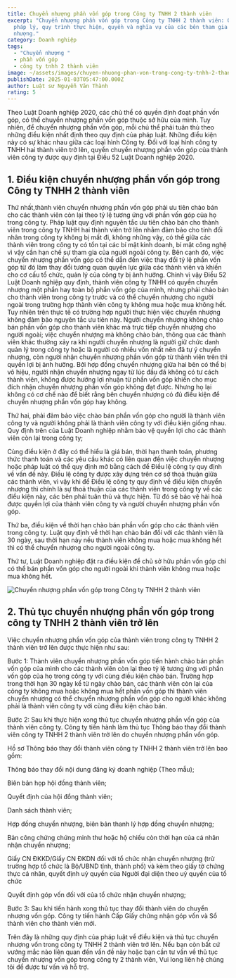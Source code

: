 ```yaml
---
title: Chuyển nhượng phần vốn góp trong Công ty TNHH 2 thành viên
excerpt: "Chuyển nhượng phần vốn góp trong Công ty TNHH 2 thành viên: Quy định
  pháp lý, quy trình thực hiện, quyền và nghĩa vụ của các bên tham gia chuyển
  nhượng."
category: Doanh nghiệp
tags:
  - "Chuyển nhượng "
  - phần vốn góp
  - công ty tnhh 2 thành viên
image: ~/assets/images/chuyen-nhuong-phan-von-trong-cong-ty-tnhh-2-thanh-vien.webp
publishDate: 2025-01-03T05:47:00.000Z
author: Luật sư Nguyễn Văn Thành
rating: 5
---
```

Theo Luật Doanh nghiệp 2020, các chủ thể có quyền định đoạt phần vốn góp, có thể chuyển nhượng phần vốn góp thuộc sở hữu của mình. Tuy nhiên, để chuyển nhượng phần vốn góp, mỗi chủ thể phải tuân thủ theo những điều kiện nhất định theo quy định của pháp luật. Những điều kiện này có sự khác nhau giữa các loại hình Công ty. Đối với loại hình công ty TNHH hai thành viên trở lên, quyền chuyển nhượng phần vốn góp của thành viên công ty được quy định tại Điều 52 Luật Doanh nghiệp 2020.

## 1.  Điều kiện chuyển nhượng phần vốn góp trong Công ty TNHH 2 thành viên

Thứ nhất,thành viên chuyển nhượng phần vốn góp phải ưu tiên chào bán cho các thành viên còn lại theo tỷ lệ tương ứng với phần vốn góp của họ trong công ty. Pháp luật quy định nguyên tắc ưu tiên chào bán cho thành viên trong công ty TNHH hai thành viên trở lên nhằm đảm bảo cho tính đối nhân trong công ty không bị mất đi, không những vậy, có thể giữa các thành viên trong công ty có tồn tại các bí mật kinh doanh, bí mật công nghệ vì vậy cần hạn chế sự tham gia của người ngoài công ty. Bên cạnh đó, việc chuyển nhượng phần vốn góp có thể dẫn đến việc thay đổi tỷ lệ phần vốn góp từ đó làm thay đổi tương quan quyền lực giữa các thành viên và khiến cho cơ cấu tổ chức, quản lý của công ty bị ảnh hưởng. Chính vì vậy Điều 52 Luật Doanh nghiệp quy định, thành viên công ty TNHH có quyền chuyển nhượng một phần hay toàn bộ phần vốn góp của mình, nhưng phải chào bán cho thành viên trong công ty trước và có thể chuyển nhượng cho người ngoài trong trường hợp thành viên công ty không mua hoặc mua không hết. Tuy nhiên trên thực tế có trường hợp người thực hiện việc chuyển nhượng không đảm bảo nguyên tắc ưu tiên này. Người chuyển nhượng không chào bán phần vốn góp cho thành viên khác mà trực tiếp chuyển nhượng cho người ngoài; việc chuyển nhượng mà không chào bán, thông qua các thành viên khác thường xảy ra khi người chuyển nhượng là người giữ chức danh quản lý trong công ty hoặc là người có nhiều vốn nhất nên đã tự ý chuyển nhượng, còn người nhận chuyển nhượng phần vốn góp từ thành viên trên thì quyền lợi bị ảnh hưởng. Bởi hợp đồng chuyển nhượng giữa hai bên có thể bị vô hiệu, người nhận chuyển nhượng ngay từ lúc đầu đã không có tư cách thành viên, không được hưởng lợi nhuận từ phần vốn góp khiến cho mục đích nhận chuyển nhượng phần vốn góp không đạt được. Nhưng họ lại không có cơ chế nào để biết rằng bên chuyển nhượng có đủ điều kiện để chuyển nhượng phần vốn góp hay không.

Thứ hai, phải đảm bảo việc chào bán phần vốn góp cho người là thành viên công ty và người không phải là thành viên công ty với điều kiện giống nhau. Quy định trên của Luật Doanh nghiệp nhằm bảo vệ quyền lợi cho các thành viên còn lại trong công ty;

Cùng điều kiện ở đây có thể hiểu là giá bán, thời hạn thanh toán, phương thức thanh toán và các yêu cầu khác có liên quan đến việc chuyển nhượng hoặc pháp luật có thể quy định mở bằng cách để Điều lệ công ty quy định về vấn đề này. Điều lệ công ty được xây dựng trên cơ sở thoả thuận giữa các thành viên, vì vậy khi để Điều lệ công ty quy định về điều kiện chuyển nhượng thì chính là sự thoả thuận của các thành viên trong công ty về các điều kiện này, các bên phải tuân thủ và thực hiện. Từ đó sẽ bảo vệ hài hoà được quyền lợi của thành viên công ty và người chuyển nhượng phần vốn góp.

Thứ ba, điều kiện về thời hạn chào bán phần vốn góp cho các thành viên trong công ty. Luật quy định về thời hạn chào bán đối với các thành viên là 30 ngày, sau thời hạn này nếu thành viên không mua hoặc mua không hết thì có thể chuyển nhượng cho người ngoài công ty.

Thứ tư, Luật Doanh nghiệp đặt ra điều kiện để chủ sở hữu phần vốn góp chỉ có thể bán phần vốn góp cho người ngoài khi thành viên không mua hoặc mua không hết.

![Chuyển nhượng phần vốn góp trong Công ty TNHH 2 thành viên](~/assets/images/chuyen-nhuong-phan-von-trong-cong-ty-tnhh-2-thanh-vien.webp "Chuyển nhượng phần vốn góp trong Công ty TNHH 2 thành viên")

## 2. Thủ tục chuyển nhượng phần vốn góp trong công ty TNHH 2 thành viên trở lên

Việc chuyển nhượng phần vốn góp của thành viên trong công ty TNHH 2 thành viên trở lên được thực hiện như sau:

Bước 1: Thành viên chuyển nhượng phần vốn góp tiến hành chào bán phần vốn góp của mình cho các thành viên còn lại theo tỷ lệ tương ứng với phần vốn góp của họ trong công ty với cùng điều kiện chào bán. Trường hợp trong thời hạn 30 ngày kể từ ngày chào bán, các thành viên còn lại của công ty không mua hoặc không mua hết phần vốn góp thì thành viên chuyển nhượng có thể chuyển nhượng phần vốn góp cho người khác không phải là thành viên công ty với cùng điều kiện chào bán.

Bước 2:  Sau khi thực hiện xong thủ tục chuyển nhượng phần vốn góp của thành viên công ty. Công ty tiến hành làm thủ tục Thông báo thay đổi thành viên công ty TNHH 2 thành viên trở lên do chuyển nhượng phần vốn góp.

Hồ sơ Thông báo thay đổi thành viên công ty TNHH 2 thành viên trở lên bao gồm:

Thông báo thay đổi nội dung đăng ký doanh nghiệp (Theo mẫu);

Biên bản họp hội đồng thành viên;

Quyết định của hội đồng thành viên;

Danh sách thành viên;

Hợp đồng chuyển nhượng, biên bản thanh lý hợp đồng chuyển nhượng;

Bản công chứng chứng minh thư hoặc hộ chiếu còn thời hạn của cá nhân nhận chuyển nhượng;

Giấy CN ĐKKD/Giấy CN ĐKDN đối với tổ chức nhận chuyển nhượng (trừ trường hợp tổ chức là Bộ/UBND tỉnh, thành phố) và kèm theo giấy tờ chứng thực cá nhân, quyết định uỷ quyền của Người đại diện theo uỷ quyền của tổ chức

Quyết định góp vốn đối với của tổ chức nhận chuyển nhượng;

Bước 3: Sau khi tiến hành xong thủ tục thay đổi thành viên do chuyển nhượng vốn góp. Công ty tiến hành Cấp Giấy chứng nhận góp vốn và Sổ thành viên cho thành viên mới.

Trên đây là những quy định của pháp luật về điều kiện và thủ tục chuyển nhượng vốn trong công ty TNHH 2 thành viên trở lên. Nếu bạn còn bất cứ vướng mắc nào liên quan đến vấn đề này hoặc bạn cần tư vấn về thủ tục chuyển nhượng vốn góp trong công ty 2 thành viên, Vui long liên hệ chúng tôi để được tư vấn và hỗ trợ.
